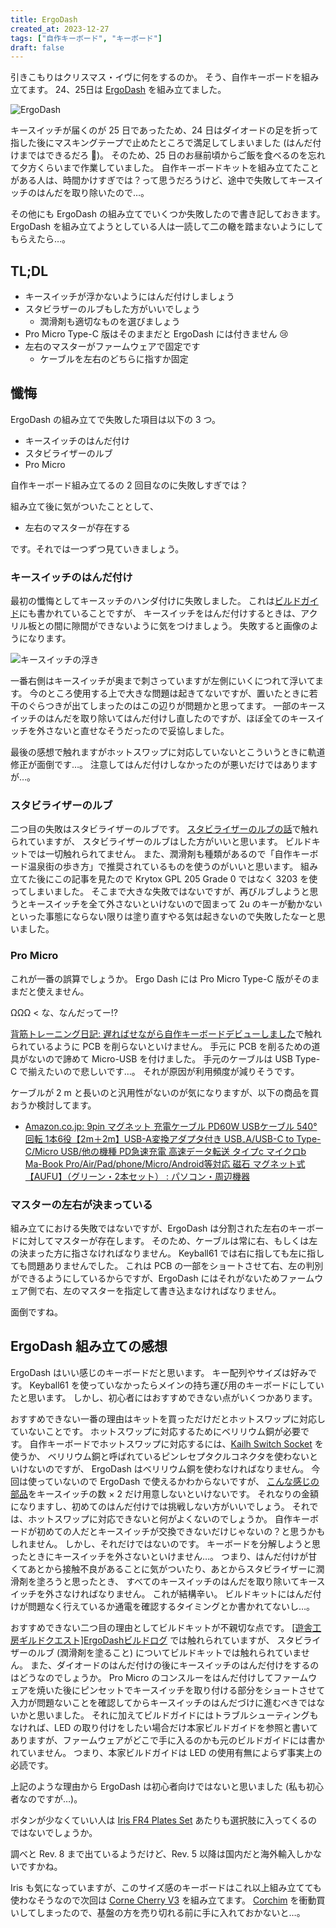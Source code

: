 ```yaml
---
title: ErgoDash
created_at: 2023-12-27
tags: ["自作キーボード", "キーボード"]
draft: false
---
```



引きこもりはクリスマス・イヴに何をするのか。
そう、自作キーボードを組み立てます。
24、25日は [ErgoDash](https://shop.yushakobo.jp/products/ergodash) を組み立てました。

![ErgoDash](./imgs/ErgoDash.jpg)

キースイッチが届くのが 25 日であったため、24 日はダイオードの足を折って指した後にマスキングテープで止めたところで満足してしまいました (はんだ付けまではできるだろ :anger:)。
そのため、25 日のお昼前頃からご飯を食べるのを忘れて夕方くらいまで作業していました。
自作キーボードキットを組み立てたことがある人は、時間かけすぎでは？って思うだろうけど、途中で失敗してキースイッチのはんだを取り除いたので…。

その他にも ErgoDash の組み立てでいくつか失敗したので書き記しておきます。
ErgoDash を組み立てようとしている人は一読して二の轍を踏まないようにしてもらえたら…。

## TL;DL

- キースイッチが浮かないようにはんだ付けしましょう
- スタビラザーのルブもした方がいいでしょう
  - 潤滑剤も適切なものを選びましょう
- Pro Micro Type-C 版はそのままだと ErgoDash には付きません :cry:
- 左右のマスターがファームウェアで固定です
  - ケーブルを左右のどちらに指すか固定

## 懺悔

ErgoDash の組み立てで失敗した項目は以下の 3 つ。

- キースイッチのはんだ付け
- スタビライザーのルブ
- Pro Micro

自作キーボード組み立てるの 2 回目なのに失敗しすぎでは？

組み立て後に気がついたこととして、

- 左右のマスターが存在する

です。それでは一つずつ見ていきましょう。

### キースイッチのはんだ付け

最初の懺悔としてキースッチのハンダ付けに失敗しました。
これは[ビルドガイド](https://github.com/yushakobo/build-documents/blob/master/ErgoDash/ErgoDash_BuildGuide.md)にも書かれていることですが、
キースイッチをはんだ付けするときは、アクリル板との間に隙間ができないように気をつけましょう。
失敗すると画像のようになります。

![キースイッチの浮き](./imgs/ErgoDash_Side.jpg)

一番右側はキースイッチが奥まで刺さっていますが左側にいくにつれて浮いてます。
今のところ使用する上で大きな問題は起きてないですが、置いたときに若干のぐらつきが出てしまったのはこの辺りが問題かと思ってます。
一部のキースイッチのはんだを取り除いてはんだ付けし直したのですが、ほぼ全てのキースイッチを外さないと直せなそうだったので妥協しました。

最後の感想で触れますがホットスワップに対応していないとこういうときに軌道修正が面倒です…。
注意してはんだ付けしなかったのが悪いだけではありますが…。

### スタビライザーのルブ

二つ目の失敗はスタビライザーのルブです。
[スタビライザーのルブの話](https://salicylic-acid3.hatenablog.com/entry/stabilizer-lubrication)で触れられていますが、
スタビライザーのルブはした方がいいと思います。
ビルドキットでは一切触れられてません。
また、潤滑剤も種類があるので「自作キーボード温泉街の歩き方」で推奨されているものを使うのがいいと思います。
組み立てた後にこの記事を見たので Krytox GPL 205 Grade 0 ではなく 3203 を使ってしまいました。
そこまで大きな失敗ではないですが、再びルブしようと思うとキースイッチを全て外さないといけないので固まって 2u のキーが動かないといった事態にならない限りは塗り直すやる気は起きないので失敗したなーと思いました。

### Pro Micro

これが一番の誤算でしょうか。
Ergo Dash には Pro Micro Type-C 版がそのままだと使えません。

ΩΩΩ < な、なんだってー!?

[背筋トレーニング日記: 遅ればせながら自作キーボードデビューしました](https://mohammedari.blogspot.com/2019/02/blog-post.html)で触れられているように PCB を削らないといけません。
手元に PCB を削るための道具がないので諦めて Micro-USB を付けました。
手元のケーブルは USB Type-C で揃えたいので悲しいです…。
それが原因が利用頻度が減りそうです。

ケーブルが 2 m と長いのと汎用性がないのが気になりますが、以下の商品を買おうか検討してます。

- [Amazon.co.jp: 9pin マグネット 充電ケーブル PD60W USBケーブル 540°回転 1本6役【2m＋2m】USB-A変換アダプタ付き USB₋A/USB-C to Type-C/Micro USB/他の機種 PD急速充電 高速データ転送 タイプc マイクロb Ma-Book Pro/Air/Pad/phone/Micro/Android等対応 磁石 マグネット式【AUFU】（グリーン・2本セット） : パソコン・周辺機器](https://www.amazon.co.jp/gp/product/B0CBRX2QDH/)

### マスターの左右が決まっている

組み立てにおける失敗ではないですが、ErgoDash は分割された左右のキーボードに対してマスターが存在します。
そのため、ケーブルは常に右、もしくは左の決まった方に指さなければなりません。
Keyball61 では右に指しても左に指しても問題ありませんでした。
これは PCB の一部をショートさせて右、左の判別ができるようにしているからですが、ErgoDash にはそれがないためファームウェア側で右、左のマスターを指定して書き込まなければなりません。

面倒ですね。

## ErgoDash 組み立ての感想

ErgoDash はいい感じのキーボードだと思います。
キー配列やサイズは好みです。
Keyball61 を使っていなかったらメインの持ち運び用のキーボードにしていたと思います。
しかし、初心者にはおすすめできない点がいくつかあります。

おすすめできない一番の理由はキットを買っただけだとホットスワップに対応していないことです。
ホットスワップに対応するためにベリリウム銅が必要です。
自作キーボードでホットスワップに対応するには、[Kailh Switch Socket](https://shop.yushakobo.jp/products/a01ps/) を使うか、
ベリリウム銅と呼ばれているピンレセプタクルコネクタを使わないといけないのですが、
ErgoDash はベリリウム銅を使わなければなりません。
今回は使っていないので ErgoDash で使えるかわからないですが、
[こんな感じの部品](https://www.digikey.jp/ja/products/detail/mill-max-manufacturing-corp/7305-0-15-15-47-27-10-0/1765737)をキースイッチの数 × 2 だけ用意しないといけないです。
それなりの金額になりますし、初めてのはんだ付けでは挑戦しない方がいいでしょう。
それでは、ホットスワップに対応できないと何がよくないのでしょうか。
自作キーボードが初めての人だとキースイッチが交換できないだけじゃないの？と思うかもしれません。
しかし、それだけではないのです。
キーボードを分解しようと思ったときにキースイッチを外さないといけません…。
つまり、はんだ付けが甘くてあとから接触不良があることに気がついたり、あとからスタビライザーに潤滑剤を塗ろうと思ったとき、
すべてのキースイッチのはんだを取り除いてキースイッチを外さなければなりません。
これが結構辛い。
ビルドキットにはんだ付けが問題なく行えているか通電を確認するタイミングとか書かれてないし…。

おすすめできない二つ目の理由としてビルドキットが不親切な点です。
[[遊舎工房ギルドクエスト]ErgoDashビルドログ](https://note.com/964_kuroyon/n/n07b61980d7fb) では触れられていますが、
スタビライザーのルブ (潤滑剤を塗ること) についてビルドキットでは触れられていません。
また、ダイオードのはんだ付けの後にキースイッチのはんだ付けをするのはどうなのでしょうか。
Pro Micro のコンスルーをはんだ付けしてファームウェアを焼いた後にピンセットでキースイッチを取り付ける部分をショートさせて入力が問題ないことを確認してからキースイッチのはんだづけに進むべきではないかと思いました。
それに加えてビルドガイドにはトラブルシューティングもなければ、LED の取り付けをしたい場合だけ本家ビルドガイドを参照と書いてありますが、ファームウェアがどこで手に入るのかも元のビルドガイドには書かれていません。
つまり、本家ビルドガイドは LED の使用有無によらず事実上の必読です。

上記のような理由から ErgoDash は初心者向けではないと思いました (私も初心者なのですが…)。

ボタンが少なくていい人は [Iris FR4 Plates Set](https://shop.yushakobo.jp/products/iris-fr4-plates-set) あたりも選択肢に入ってくるのではないでしょうか。

調べと Rev. 8 まで出ているようだけど、Rev. 5 以降は国内だと海外輸入しかないですかね。

<YouTube id="wkuL4u3ZAP4" />

Iris も気になっていますが、このサイズ感のキーボードはこれ以上組み立てても使わなそうなので次回は [Corne Cherry V3](https://shop.yushakobo.jp/products/corne-cherry-v3?_pos=3&_sid=8729bdb07&_ss=r) を組み立てます。
[Corchim](https://kbd.arashike.com/corchim) を衝動買いしてしまったので、基盤の方を売り切れる前に手に入れておかないと…。


